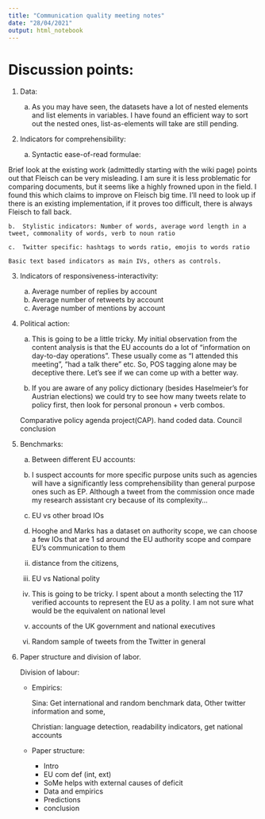 ```yaml
---
title: "Communication quality meeting notes"
date: "28/04/2021"
output: html_notebook
---
```


# Discussion points:

1.	Data:

    a.	As you may have seen, the datasets have a lot of nested elements and list elements in variables. I have found an efficient way to sort out the             nested ones, list-as-elements will take are still pending.
    
2.	Indicators for comprehensibility:

    a.	Syntactic ease-of-read formulae:

Brief look at the existing work (admittedly starting with the wiki page) points out that Fleisch can be very misleading. I am sure it is less         problematic for comparing documents, but it seems like a highly frowned upon in the field. I found this which claims to improve on Fleisch big time. I’ll need to look up if there is an existing implementation, if it proves too difficult, there is always Fleisch to fall back.

    b.	Stylistic indicators: Number of words, average word length in a tweet, commonality of words, verb to noun ratio
    
    c.	Twitter specific: hashtags to words ratio, emojis to words ratio

    Basic text based indicators as main IVs, others as controls.
  
3)	Indicators of responsiveness-interactivity:

    a.	Average number of replies by account
    b.	Average number of retweets by account
    c.	Average number of mentions by account
    
  
4)	Political action:

    a.	This is going to be a little tricky. My initial observation from the content analysis is that the EU accounts do a lot of “information on day-to-day operations”. These usually come as “I attended this meeting”, “had a talk there” etc. So, POS tagging alone may be deceptive there. Let’s see if we can come up with a better way.

    b.	If you are aware of any policy dictionary (besides Haselmeier’s for Austrian elections) we could try to see how many tweets relate to policy first, then look for personal pronoun + verb combos. 
    
    Comparative policy agenda project(CAP). hand coded data. Council conclusion

5)	Benchmarks:
    
    a.	Between different EU accounts:

      i.	I suspect accounts for more specific purpose units such as agencies will have a significantly less comprehensibility than general purpose ones         such as EP. Although a tweet from the commission once made my research assistant cry because of its complexity…

    b.	EU vs other broad IOs

      i.	Hooghe and Marks has a dataset on authority scope, we can choose a few IOs that are 1 sd around the EU authority scope and compare EU’s communication to them
      
      ii. distance from the citizens,

    c.	EU vs National polity

      i.	This is going to be tricky. I spent about a month selecting the 117 verified accounts to represent the EU as a polity. I am not sure what would be the equivalent on national level
      
      ii. accounts of the UK government and national executives

    d. Random sample of tweets from the Twitter in general

6)	Paper structure and division of labor.

    Division of labour:
    
      - Empirics: 
      
          Sina: Get international and random benchmark data, Other twitter information and some,
          
          Christian: language detection, readability indicators, get national accounts
          
      - Paper structure:
          - Intro
          - EU com def (int, ext)
          - SoMe helps with external causes of deficit
          - Data and empirics
          - Predictions
          - conclusion
          
